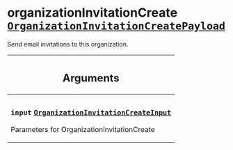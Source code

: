 <!--
  _____   ____    _   _  ____ _______   ______ _____ _____ _______
  |  __  / __   |  | |/ __ __   __| |  ____|  __ _   _|__   __|
  | |  | | |  | | |  | | |  | | | |    | |__  | |  | || |    | |
  | |  | | |  | | | . ` | |  | | | |    |  __| | |  | || |    | |
  | |__| | |__| | | |  | |__| | | |    | |____| |__| || |_   | |
  |_____/ ____/  |_| _|____/  |_|    |______|_____/_____|  |_|
  This file is auto-generated by script/generate_graphql_api_content.sh,
  please build the schema.json by running `rails api:graph:export`
  with https://github.com/buildkite/buildkite/,
  replace the content in data/graphql_data_schema.json
  and run the generation script `./scripts/generate-graphql-api-content.sh`.
-->
<!-- vale off -->

<h1 class="has-pills" data-algolia-exclude>
  organizationInvitationCreate
  <a href="/docs/apis/graphql/schemas/object/organizationinvitationcreatepayload" class="pill pill--object pill--normal-case pill--large" title="Go to OBJECT OrganizationInvitationCreatePayload"><code>OrganizationInvitationCreatePayload</code></a>

</h1>
<!-- vale on -->

<p>Send email invitations to this organization.</p>

<table class="responsive-table responsive-table--single-column-rows">
  <thead>
    <th>
      <h2 data-algolia-exclude>Arguments</h2>
    </th>
  </thead>
  <tbody>
    <tr>
      <td>
        <h3 class="is-small has-pills">
          <code>input</code>
          <a
            href="/docs/apis/graphql/schemas/input_object/organizationinvitationcreateinput"
            class="pill pill--input_object pill--normal-case pill--medium"
            title="Go to INPUT_OBJECT OrganizationInvitationCreateInput"
          >
            <code>OrganizationInvitationCreateInput</code>
          </a>
        </h3>
        <p>Parameters for OrganizationInvitationCreate</p>
      </td>
    </tr>
  </tbody>
</table>

